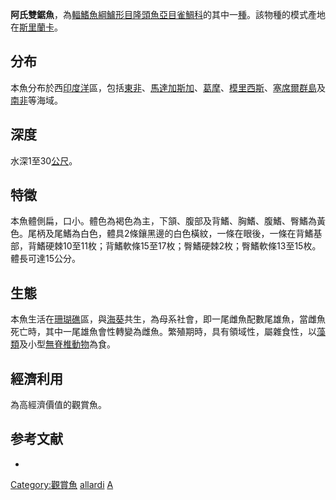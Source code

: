 {{Speciesbox
| name = 阿氏雙鋸魚
| image = Amphiprion allardi.001 - Aquarium Finisterrae.jpg
| image_width = 250px
| image_caption = 
| status = LC
| status_system = IUCN3.1
| genus = Amphiprion
| species = allardi
| authority = [[Klausewitz|Klausewitz]], 1970
| synonyms = 
}}

'''阿氏雙鋸魚'''，為[[輻鰭魚綱|輻鰭魚綱]][[鱸形目|鱸形目]][[隆頭魚亞目|隆頭魚亞目]][[雀鯛科|雀鯛科]]的其中一[[種|種]]。該物種的模式產地在[[斯里蘭卡|斯里蘭卡]]。

==分布==
本魚分布於西[[印度洋|印度洋]]區，包括[[東非|東非]]、[[馬達加斯加|馬達加斯加]]、[[葛摩|葛摩]]、[[模里西斯|模里西斯]]、[[塞席爾群島|塞席爾群島]]及[[南非|南非]]等海域。

==深度==
水深1至30[[公尺|公尺]]。

==特徵==
本魚體側扁，口小。體色為褐色為主，下頷、腹部及背鰭、胸鰭、腹鰭、臀鰭為黃色。尾柄及尾鰭為白色，體具2條鑲黑邊的白色橫紋，一條在眼後，一條在背鰭基部，背鰭硬棘10至11枚；背鰭軟條15至17枚；臀鰭硬棘2枚；臀鰭軟條13至15枚。體長可達15公分。

==生態==
本魚生活在[[珊瑚礁|珊瑚礁]]區，與[[海葵|海葵]]共生，為母系社會，即一尾雌魚配數尾雄魚，當雌魚死亡時，其中一尾雄魚會性轉變為雌魚。繁殖期時，具有領域性，屬雜食性，以[[藻類|藻類]]及小型[[無脊椎動物|無脊椎動物]]為食。

==經濟利用==
為高經濟價值的觀賞魚。

==参考文献==
*{{FishBase_species|genus=Amphiprion|species=allardi|year=2011|month=12}}
{{Taxonbar|from=Q1888838}}

[[Category:觀賞魚|Category:觀賞魚]]
[[Category:雙鋸魚屬|allardi]]
[[Category:1970年描述的魚類|A]]
